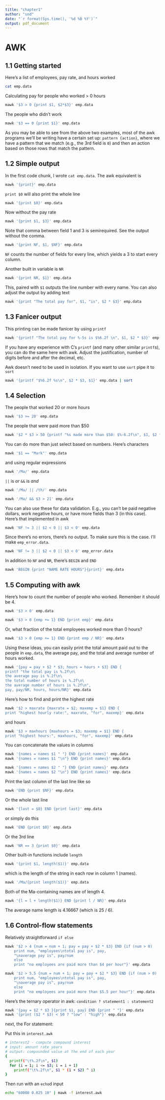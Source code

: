 ```yaml
---
title: "chapter1"
author: "snd"
date: "`r format(Sys.time(), '%d %B %Y')`"
output: pdf_document
---
```



# AWK





## 1.1 Getting started

Here's a list of employees, pay rate, and hours worked

```bash
cat emp.data
```


Calculating pay for people who worked > 0 hours

```bash
mawk '$3 > 0 {print $1, $2*$3}' emp.data
```

The people who didn't work

```bash
mawk '$3 == 0 {print $1}' emp.data
```


As you may be able to see from the above two examples, most of the awk programs we'll be writing have a certain set up: `pattern {action}`, where we have a pattern that we match (e.g., the 3rd field is `0`) and then an action based on those rows that match the pattern.




















## 1.2 Simple output

In the first code chunk, I wrote `cat emp.data`. The awk equivalent is

```bash
mawk '{print}' emp.data
```

`print $0` will also print the whole line


```bash
mawk '{print $0}' emp.data
```

Now without the pay rate

```bash
mawk '{print $1, $3}' emp.data
```

Note that comma between field 1 and 3 is semirequired. See the output without the comma.

```bash
mawk '{print NF, $1, $NF}' emp.data
```

`NF` counts the number of fields for every line, which yields a 3 to start every column. 

Another built in variable is `NR`

```bash
mawk '{print NR, $1}' emp.data
```

This, paired with `$1` outputs the line number with every name. You can also adjust the output by adding text

```bash
mawk '{print "The total pay for", $1, "is", $2 * $3}' emp.data
```























## 1.3 Fanicer output

This printing can be made fanicer by using `printf`

```bash
mawk '{printf "The total pay for %-5s is $%6.2f \n", $1, $2 * $3}' emp.data
```

If you have any experience with C's `printf` (and many other similar `printf`s), you can do the same here with awk. Adjust the justification, number of digits before and after the decimal, etc.



Awk doesn't need to be used in isolation. If you want to use `sort` pipe it to `sort`

```bash
mawk '{printf "$%6.2f %s\n", $2 * $3, $1}' emp.data | sort
```

















## 1.4 Selection


The people that worked 20 or more hours

```bash
mawk '$3 >= 20' emp.data 
```

The people that were paid more than $50

```bash
mawk '$2 * $3 > 50 {printf "%s made more than $50: $%-6.2f\n", $1, $2 * $3}' emp.data | sort
```


You can do more than just select based on numbers. Here's characters

```bash
mawk '$1 == "Mark"' emp.data 
```

and using regular expressions

```bash
mawk '/Ma/' emp.data
```

`||` is *or* `&&` is *and*

```bash
mawk '/Ma/ || /th/' emp.data
```

```bash
mawk '/Ma/ && $3 > 21' emp.data
```

You can also use these for data validation. E.g., you can't be paid negative dollars, work negative hours, or have more fields than 3 (in this case). Here's that implemented in awk

```bash
mawk 'NF != 3 || $2 < 0 || $3 < 0' emp.data
```

Since there's no errors, there's no output. To make sure this is the case. I'll make `emp_error.data`.

```bash
mawk 'NF != 3 || $2 < 0 || $3 < 0' emp_error.data
```


In addition to `NF` and `NR`, there's `BEGIN` and `END`

```bash
mawk 'BEGIN {print "NAME RATE HOURS"}{print}' emp.data
```























## 1.5 Computing with awk

Here's how to count the number of people who worked. Remember it should be 4.

```bash
mawk '$3 > 0' emp.data
```

```bash
mawk '$3 > 0 {emp += 1} END {print emp}' emp.data
```

Or, what fraction of the total employees worked more than 0 hours?

```bash
mawk '$3 > 0 {emp += 1} END {print emp / NR}' emp.data
```

Using these ideas, you can easily print the total amount paid out to the people in `emp.data`, the average pay, and the total and average number of hours worked.

```bash
mawk '{pay = pay + $2 * $3; hours = hours + $3} END {
printf "the total pay is %.2f\n\
the average pay is %.2f\n\
the total number of hours is %.2f\n\
the average number of hours is %.2f\n",
pay, pay/NR, hours, hours/NR}' emp.data
```

Here's how to find and print the highest rate

```bash
mawk '$2 > maxrate {maxrate = $2; maxemp = $1} END {
print "highest hourly rate:", maxrate, "for", maxemp}' emp.data
```

and hours

```bash
mawk '$3 > maxhours {maxhours = $3; maxemp = $1} END {
print "highest hours:", maxhours, "for", maxemp}' emp.data
```

You can concatenate the values in columns

```bash
mawk '{names = names $1 " "} END {print names}' emp.data
mawk '{names = names $1 "\n"} END {print names}' emp.data
```

```bash
mawk '{names = names $2 " "} END {print names}' emp.data
mawk '{names = names $2 "\n"} END {print names}' emp.data
```

Print the last column of the last line like so

```bash
mawk 'END {print $NF}' emp.data
```

Or the whole last line

```bash
mawk '{last = $0} END {print last}' emp.data
```

or simply do this

```bash
mawk 'END {print $0}' emp.data
```


Or the 3rd line

```bash
mawk 'NR == 3 {print $0}' emp.data
```



Other built-in functions include `length`

```bash
mawk '{print $1, length($1)}' emp.data
```

which is the length of the string in each row in column 1 (names).


```bash
mawk '/Ma/{print length($1)}' emp.data
```

Both of the Ma-containing names are of length 4.


```bash
mawk '{l = l + length($1)} END {print l / NR}' emp.data
```

The average name length is 4.16667 (which is 25 / 6).













## 1.6 Control-flow statements

Relatively straightforward `if else`

```bash
mawk '$2 > 4 {num = num + 1; pay = pay + $2 * $3} END {if (num > 0)
    print num, "employees\ntotal pay is", pay,
    "\naverage pay is", pay/num
    else
    print "no employees are paid more than $4 per hour"}' emp.data
```

```bash
mawk '$2 > 5.5 {num = num + 1; pay = pay + $2 * $3} END {if (num > 0)        # 5.5
    print num, "employees\ntotal pay is", pay,
    "\naverage pay is", pay/num
    else
    print "no employees are paid more than $5.5 per hour"}' emp.data
```



Here's the ternary operator in awk: `condition ? statement1 : statement2` 

```bash
mawk '{pay = $2 * $3 }{print $1, pay} END {print " "}' emp.data
mawk '{print ($2 * $3) < 50 ? "low" : "high"}' emp.data
```

next, the For statement:

Put this in `interest.awk`

```bash
# interest2 - compute compound interest
# input: amount rate years
# output: compounded value at the end of each year
{
  printf("\t%.2f\n", $1)
  for (i = 1; i <= $3; i = i + 1)
    printf("\t%.2f\n", $1 * (1 + $2) ^ i)
}
```

Then run with an `echo`d input

```bash
echo "60000 0.025 10" | mawk -f interest.awk
```


































